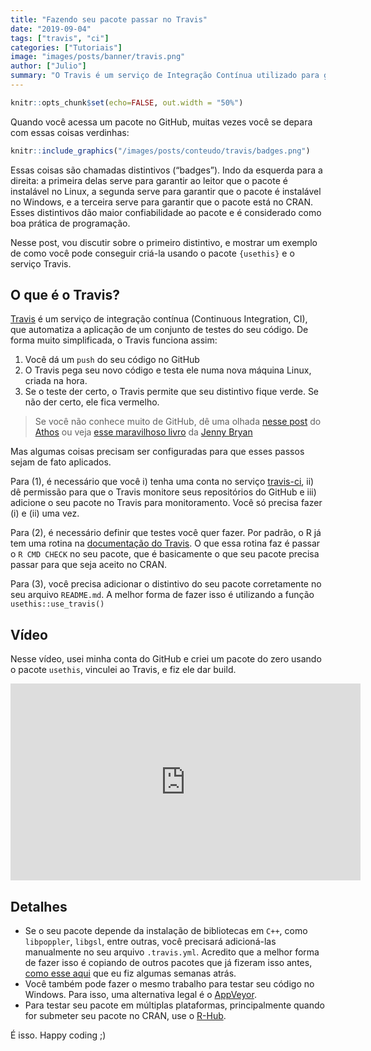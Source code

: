 ```yaml
---
title: "Fazendo seu pacote passar no Travis"
date: "2019-09-04"
tags: ["travis", "ci"]
categories: ["Tutoriais"]
image: "images/posts/banner/travis.png"
author: ["Julio"]
summary: "O Travis é um serviço de Integração Contínua utilizado para garantir que o código está funcionando bem. Nesse tutorial, mostramos como usar o Travis de maneira simples, usando o pacote usethis."
---
```


```r
knitr::opts_chunk$set(echo=FALSE, out.width = "50%")
```

Quando você acessa um pacote no GitHub, muitas vezes você se depara com essas coisas verdinhas:

```r
knitr::include_graphics("/images/posts/conteudo/travis/badges.png")
```

Essas coisas são chamadas distintivos ("badges"). Indo da esquerda para a direita: a primeira delas serve para garantir ao leitor que o pacote é instalável no Linux, a segunda serve para garantir que o pacote é instalável no Windows, e a terceira serve para garantir que o pacote está no CRAN. Esses distintivos dão maior confiabilidade ao pacote e é considerado como boa prática de programação.

Nesse post, vou discutir sobre o primeiro distintivo, e mostrar um exemplo de como você pode conseguir criá-la usando o pacote `{usethis}` e o serviço Travis.

## O que é o Travis?

[Travis](https://travis-ci.org) é um serviço de integração contínua (Continuous Integration, CI), que automatiza a aplicação de um conjunto de testes do seu código. De forma muito simplificada, o Travis funciona assim:

1. Você dá um `push` do seu código no GitHub
2. O Travis pega seu novo código e testa ele numa nova máquina Linux, criada na hora.
3. Se o teste der certo, o Travis permite que seu distintivo fique verde. Se não der certo, ele fica vermelho.

> Se você não conhece muito de GitHub, dê uma olhada 
> [nesse post]() do [Athos]() ou veja 
> [esse maravilhoso livro](https://happygitwithr.com/)
> da [Jenny Bryan]()

Mas algumas coisas precisam ser configuradas para que esses passos sejam de fato aplicados. 

Para (1), é necessário que você i) tenha uma conta no serviço [travis-ci](https://travis-ci.org), ii) dê permissão para que o Travis monitore seus repositórios do GitHub e iii) adicione o seu pacote no Travis para monitoramento. Você só precisa fazer (i) e (ii) uma vez.

Para (2), é necessário definir que testes você quer fazer. Por padrão, o R já tem uma rotina na [documentação do Travis](https://docs.travis-ci.com/user/languages/r/). O que essa rotina faz é passar o `R CMD CHECK` no seu pacote, que é basicamente o que seu pacote precisa passar para que seja aceito no CRAN.

Para (3), você precisa adicionar o distintivo do seu pacote corretamente no seu arquivo `README.md`. A melhor forma de fazer isso é utilizando a função `usethis::use_travis()`

## Vídeo

Nesse vídeo, usei minha conta do GitHub e criei um pacote do zero usando o pacote `usethis`, vinculei ao Travis, e fiz ele dar build.

<iframe width="560" height="315" src="https://www.youtube.com/embed/AFZOiHR7USw" frameborder="0" allow="accelerometer; autoplay; encrypted-media; gyroscope; picture-in-picture" allowfullscreen></iframe>

## Detalhes

- Se o seu pacote depende da instalação de bibliotecas em `C++`, como `libpoppler`, `libgsl`, entre outras, você precisará adicioná-las manualmente no seu arquivo `.travis.yml`. Acredito que a melhor forma de fazer isso é copiando de outros pacotes que já fizeram isso antes, [como esse aqui](https://github.com/curso-r/bltm/blob/master/.travis.yml) que eu fiz algumas semanas atrás.
- Você também pode fazer o mesmo trabalho para testar seu código no Windows. Para isso, uma alternativa legal é o [AppVeyor](https://ci.appveyor.com).
- Para testar seu pacote em múltiplas plataformas, principalmente quando for submeter seu pacote no CRAN, use o [R-Hub](https://builder.r-hub.io/).

É isso. Happy coding ;)









